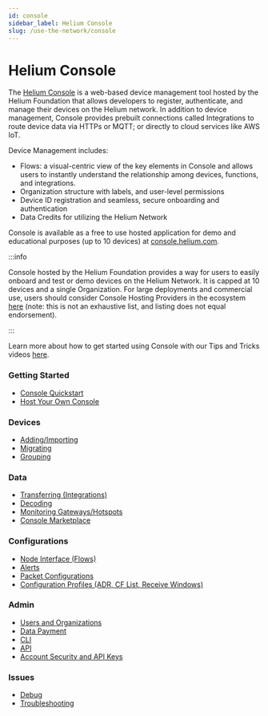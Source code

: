 ```yaml
---
id: console
sidebar_label: Helium Console
slug: /use-the-network/console
---
```


# Helium Console

The [Helium Console](http://console.helium.com/) is a web-based device
management tool hosted by the Helium Foundation that allows developers to
register, authenticate, and manage their devices on the Helium network. In
addition to device management, Console provides prebuilt connections called
Integrations to route device data via HTTPs or MQTT; or directly to cloud
services like AWS IoT.

Device Management includes:

- Flows: a visual-centric view of the key elements in Console and allows users
  to instantly understand the relationship among devices, functions, and
  integrations.
- Organization structure with labels, and user-level permissions
- Device ID registration and seamless, secure onboarding and authentication
- Data Credits for utilizing the Helium Network

Console is available as a free to use hosted application for demo and
educational purposes (up to 10 devices) at
[console.helium.com](https://console.helium.com).

:::info

Console hosted by the Helium Foundation provides a way for users to easily
onboard and test or demo devices on the Helium Network. It is capped at 10
devices and a single Organization. For large deployments and commercial use,
users should consider Console Hosting Providers in the ecosystem
[here](/use-the-network/console/hosting-providers) (note: this is not an
exhaustive list, and listing does not equal endorsement).

:::

Learn more about how to get started using Console with our Tips and Tricks
videos
[here](https://www.youtube.com/playlist?list=PLtKQNefsR5zNjWkXqdRXeBbSmYWRJFCuo).

### Getting Started

- [Console Quickstart](/use-the-network/console/quickstart)
- [Host Your Own Console](/use-the-network/run-a-network-server)

### Devices

- [Adding/Importing](/use-the-network/console/adding-devices)
- [Migrating](/use-the-network/console/migrating-devices)
- [Grouping](/use-the-network/console/labels)

### Data

- [Transferring (Integrations)](/use-the-network/console/integrations)
- [Decoding](/use-the-network/console/functions)
- [Monitoring Gateways/Hotspots](/use-the-network/console/coverage)
- [Console Marketplace](/use-the-network/console-marketplace)

### Configurations

- [Node Interface (Flows)](/use-the-network/console/flows)
- [Alerts](/use-the-network/console/alerts)
- [Packet Configurations](/use-the-network/console/multi-packets)
- [Configuration Profiles (ADR, CF List, Receive Windows)](/use-the-network/console/profiles)

### Admin

- [Users and Organizations](/use-the-network/console/users)
- [Data Payment](/use-the-network/console/data-credits)
- [CLI](/use-the-network/console/cli)
- [API](/use-the-network/console/api)
- [Account Security and API Keys](/use-the-network/console/my-account)

### Issues

- [Debug](/use-the-network/console/debug)
- [Troubleshooting](/use-the-network/console/troubleshooting)
